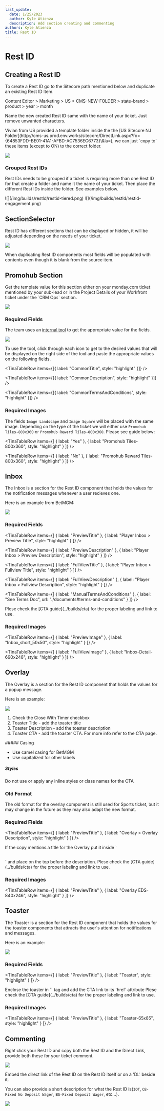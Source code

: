 ```yaml
---
last_update:
  date: 1/25/2023
  author: Kyle Atienza
  description: Add section creating and commenting
authors: Kyle Atienza
title: Rest ID
---
```


# Rest ID

## Creating a Rest ID

To create a Rest ID go to the Sitecore path mentioned below and duplicate an existing Rest ID Item.

<Admonition type="info" title="Sitecore Path">
  Content Editor > Marketing > US > CMS-NEW-FOLDER > state-brand > product > year > month
</Admonition>

Name the new created Rest ID same with the name of your ticket. Just remove unwanted characters.

<Admonition type="tip" title="Tip">
  Vivian from US provided a template folder inside the the [US Sitecore NJ Folder](http://cms-us.prod.env.works/sitecore/DirectLink.aspx?fo={64853FDD-BE01-41A1-AFBD-AC7536EC6773}\&la=), we can just `copy to` these items (except to ON) to the correct folder.

  ![](/img/builds/restId/restid-template.png)
</Admonition>

### Grouped Rest IDs

Rest IDs needs to be grouped if a ticket is requiring more than one Rest ID for that create a folder and name it the name of your ticket. Then place the different Rest IDs inside the folder. See examples below.

<Tabs>
  <TabItem value="tiered" label="Tiered">
    ![](/img/builds/restId/restid-tiered.png)
  </TabItem>

  <TabItem value="engagement" label="Engagement">
    ![](/img/builds/restId/restid-engagement.png)
  </TabItem>
</Tabs>

## SectionSelector

Rest ID has different sections that can be displayed or hidden, it will be adjusted depending on the needs of your ticket.

![](/img/builds/restId/restid-section-select.png)

<Admonition type="warning" title="note">
  When duplicating Rest ID components most fields will be populated with contents even though it is blank from the source item.
</Admonition>

## Promohub Section

<Admonition type="note" title="note">
  Get the template value for this section either on your monday.com ticket mentioned by your sub-lead or in the Project Details of your Workfront ticket under the `CRM Ops` section.

  ![](/img/builds/restId/restid-wf-template.png)
</Admonition>

### Required Fields

The team uses an [internal tool](http://betmgm-phtools.entaingroup.corp/promohub-templates/) to get the appropriate value for the fields.

![](/img/builds/restId/restid-rewards-tool.png)

To use the tool, click through each icon to get to the desired values that will be displayed on the right side of the tool and paste the appropriate values on the following fields.

<TinaTable>
  <TinaTableRow items={[{ label: "Fields", header: true }]} />

  <TinaTableRow items={[{ label: "CommonTitle", style: "highlight" }]} />

  <TinaTableRow items={[{ label: "CommonDescription", style: "highlight" }]} />

  <TinaTableRow items={[{ label: "CommonTermsAndConditions", style: "highlight" }]} />
</TinaTable>

### Required Images

The fields `Image Landscape` and `Image Square` will be placed with the same image. Depending on the type of the ticket we will either use `Promohub Tiles-800x360` or `Promohub Reward Tiles-800x360`. Please see guide below:

<TinaTable>
  <TinaTableRow
    items={[
      { label: "Provided PAT/EDS", header: true },
      { label: "Image", header: true }
    ]}
  />

  <TinaTableRow
    items={[
      { label: "Yes" },
      { label: "Promohub Tiles-800x360", style: "highlight" }
    ]}
  />

  <TinaTableRow
    items={[
      { label: "No" },
      { label: "Promohub Reward Tiles-800x360", style: "highlight" }
    ]}
  />
</TinaTable>

## Inbox

The Inbox is a section for the Rest ID component that holds the values for the notification messages whenever a user recieves one.

Here is an example from BetMGM:

![](/img/builds/restId/restid-betmgm-inbox.png)

### Required Fields

<TinaTable>
  <TinaTableRow
    items={[
      { label: "Field", header: true },
      { label: "Value", header: true }
    ]}
  />

  <TinaTableRow
    items={[
      { label: "PreviewTitle" },
      { label: "Player Inbox > Preview Title", style: "highlight" }
    ]}
  />

  <TinaTableRow
    items={[
      { label: "PreviewDescription" },
      { label: "Player Inbox > Preview Description", style: "highlight" }
    ]}
  />

  <TinaTableRow
    items={[
      { label: "FullViewTitle" },
      { label: "Player Inbox > Fullview Title", style: "highlight" }
    ]}
  />

  <TinaTableRow
    items={[
      { label: "FullViewDescription" },
      { label: "Player Inbox > Fullview Description", style: "highlight" }
    ]}
  />

  <TinaTableRow
    items={[
      { label: "ManualTermsAndConditions" },
      { label: "See Terms Doc", url: "./documents#terms-and-conditions" }
    ]}
  />
</TinaTable>

<Admonition type="info" title="info">
  Plese check the [CTA guide](../builds/cta) for the proper labeling and link to use.
</Admonition>

### Required Images

<TinaTable>
  <TinaTableRow
    items={[
      { label: "Field", header: true },
      { label: "Image", header: true }
    ]}
  />

  <TinaTableRow
    items={[
      { label: "PreviewImage" },
      { label: "Inbox_short_50x50", style: "highlight" }
    ]}
  />

  <TinaTableRow
    items={[
      { label: "FullViewImage" },
      { label: "Inbox-Detail-690x246", style: "highlight" }
    ]}
  />
</TinaTable>

## Overlay

The Overlay is a section for the Rest ID component that holds the values for a popup message.

Here is an example:

![](/img/builds/restId/restid-overlay-eg.png)

1. Check the Close With Timer checkbox
2. Toaster Title - add the toaster title
3. Toaster Description - add the toaster description
4. Toaster CTA - add the toaster CTA. For more info refer to the CTA page.

<Admonition type="note" title="CTA Format">
  ##### Casing

  * Use camel casing for BetMGM
  * Use capitalized for other labels

  ##### Styles

  Do not use or apply any inline styles or class names for the CTA
</Admonition>

### Old Format

<Admonition type="note" title="Note">
  The old format for the overlay component is still used for Sports ticket, but it may change in the future as they may also adapt the new format.
</Admonition>

### Required Fields

<TinaTable>
  <TinaTableRow
    items={[
      { label: "Field", header: true },
      { label: "Value", header: true }
    ]}
  />

  <TinaTableRow
    items={[
      { label: "PreviewTitle" },
      { label: "Overlay > Overlay Description", style: "highlight" }
    ]}
  />
</TinaTable>

<Admonition type="note" title="note">
  If the copy mentions a title for the Overlay put it inside `<h2></h2>` and place on the top before the description.
</Admonition>

<Admonition type="info" title="info">
  Plese check the [CTA guide](../builds/cta) for the proper labeling and link to use.
</Admonition>

### Required Images

<TinaTable>
  <TinaTableRow
    items={[
      { label: "Field", header: true },
      { label: "Image", header: true }
    ]}
  />

  <TinaTableRow
    items={[
      { label: "PreviewTitle" },
      { label: "Overlay EDS-840x246", style: "highlight" }
    ]}
  />
</TinaTable>

## Toaster

The Toaster is a section for the Rest ID component that holds the values for the toaster components that attracts the user's attention for notifications and messages.

Here is an example:

![](/img/builds/restId/restid-toaster-eg.png)

### Required Fields

<TinaTable>
  <TinaTableRow
    items={[
      { label: "Field", header: true },
      { label: "Value", header: true }
    ]}
  />

  <TinaTableRow
    items={[
      { label: "PreviewTitle" },
      { label: "Toaster", style: "highlight" }
    ]}
  />
</TinaTable>

<Admonition type="note" title="note">
  Enclose the toaster in `<a>` tag and add the CTA link to its `href` attribute
</Admonition>

<Admonition type="info" title="info">
  Plese check the [CTA guide](../builds/cta) for the proper labeling and link to use.
</Admonition>

### Required Images

<TinaTable>
  <TinaTableRow
    items={[
      { label: "Field", header: true },
      { label: "Image", header: true }
    ]}
  />

  <TinaTableRow
    items={[
      { label: "PreviewTitle" },
      { label: "Toaster-65x65", style: "highlight" }
    ]}
  />
</TinaTable>

## Commenting

Right click your Rest ID and copy both the Rest ID and the Direct Link, provide both these for your ticket comment.

![](/img/builds/restId/restid-comment-value.png)

<Admonition type="tip" title="tip">
  Embed the direct link of the Rest ID on the Rest ID itself or on a 'DL' beside it.

  You can also provide a short description for what the Rest ID is(`IOT`, `CB-Fixed No Deposit Wager`, `BS-Fixed Deposit Wager`, etc...).

  ![](/img/builds/restId/restid-comment.png)
</Admonition>
